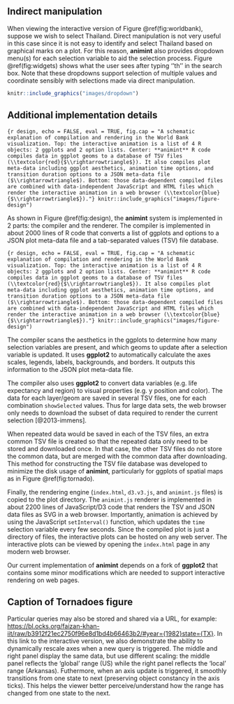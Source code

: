 ## Indirect manipulation

When viewing the interactive version of Figure \@ref(fig:worldbank), suppose
we wish to select Thailand. Direct manipulation is not very useful in 
this case since it is not easy to identify and select Thailand based
on graphical marks on a plot. For this reason, **animint** also provides 
dropdown menu(s) for each selection variable to aid the selection process.
Figure \@ref(fig:widgets) shows what the user sees after typing ''th'' in 
the search box. Note that these dropdowns support selection of multiple
values and coordinate sensibly with selections made via direct manipulation.

```r
knitr::include_graphics("images/dropdown")
```

## Additional implementation details {#implementation}

```{r design, echo = FALSE, eval = TRUE, fig.cap = "A schematic explanation of compilation and rendering in the World Bank visualization. Top: the interactive animation is a list of 4 R objects: 2 ggplots and 2 option lists. Center: **animint** R code compiles data in ggplot geoms to a database of TSV files (\\textcolor{red}{$\\rightarrowtriangle$}). It also compiles plot meta-data including ggplot aesthetics, animation time options, and transition duration options to a JSON meta-data file ($\\rightarrowtriangle$). Bottom: those data-dependent compiled files are combined with data-independent JavaScript and HTML files which render the interactive animation in a web browser (\\textcolor{blue}{$\\rightarrowtriangle$})."}
knitr::include_graphics("images/figure-design")
```

As shown in Figure \@ref(fig:design), the **animint** system is implemented
in 2 parts: the compiler and the renderer. The compiler is implemented in about 
2000 lines of R code that converts a list of ggplots and options to a JSON 
plot meta-data file and a tab-separated values (TSV) file database.


```{r design, echo = FALSE, eval = TRUE, fig.cap = "A schematic explanation of compilation and rendering in the World Bank visualization. Top: the interactive animation is a list of 4 R objects: 2 ggplots and 2 option lists. Center: **animint** R code compiles data in ggplot geoms to a database of TSV files (\\textcolor{red}{$\\rightarrowtriangle$}). It also compiles plot meta-data including ggplot aesthetics, animation time options, and transition duration options to a JSON meta-data file ($\\rightarrowtriangle$). Bottom: those data-dependent compiled files are combined with data-independent JavaScript and HTML files which render the interactive animation in a web browser (\\textcolor{blue}{$\\rightarrowtriangle$})."}
knitr::include_graphics("images/figure-design")
```


The compiler scans the aesthetics in the ggplots to determine
how many selection variables are present, and which geoms to update
after a selection variable is updated. It uses **ggplot2** to
automatically calculate the axes scales, legends, labels, backgrounds,
and borders. It outputs this information to the JSON plot meta-data
file.

The compiler also uses **ggplot2** to convert data variables (e.g. life
expectancy and region) to visual properties (e.g. y position and
color). The data for each layer/geom are saved in several TSV files,
one for each combination `showSelected` values. Thus for large data
sets, the web browser only needs to download the subset of data
required to render the current selection [@2013-immens].

When repeated data would be saved in each of the TSV files, an extra
common TSV file is created so that the repeated data only need to be
stored and downloaded once. In that case, the other TSV files do not
store the common data, but are merged with the common data after
downloading. This method for constructing the TSV file database was
developed to minimize the disk usage of **animint**, particularly
for ggplots of spatial maps as in Figure \@ref(fig:tornado).

Finally, the rendering engine (`index.html`, `d3.v3.js`,
and `animint.js` files) is copied to the plot directory. The
`animint.js` renderer is implemented in about 2200 lines of
JavaScript/D3 code that renders the TSV and JSON data files as SVG in
a web browser. Importantly, animation is achieved by using the
JavaScript `setInterval()` function, which updates the
`time` selection variable every few seconds. Since the compiled
plot is just a directory of files, the interactive plots can be hosted
on any web server. The interactive plots can be viewed by opening the
`index.html` page in any modern web browser.

Our current implementation of **animint** depends on a fork of **ggplot2**\footnote{\url{https://github.com/faizan-khan-iit/ggplot2/tree/validate-params}}
that contains some minor modifications which are needed to support
interactive rendering on web pages.

## Caption of Tornadoes figure

Particular queries may also be stored and shared via a URL, for
example:
<https://bl.ocks.org/faizan-khan-iit/raw/b3912f21ec2750f96e8d1bd4b66463b2/#year={1982}state={TX}>. In
this link to the interactive version, we also demonstrate the ability
to dynamically rescale axes when a new query is triggered. The middle
and right panel display the same data, but use different scaling: the
middle panel reflects the 'global' range (US) while the right panel
reflects the 'local' range (Arkansas). Futhermore, when an axis update
is triggered, it smoothly transitions from one state to next
(preserving object constancy in the axis ticks). This helps the viewer
better perceive/understand how the range has changed from one state to
the next.
